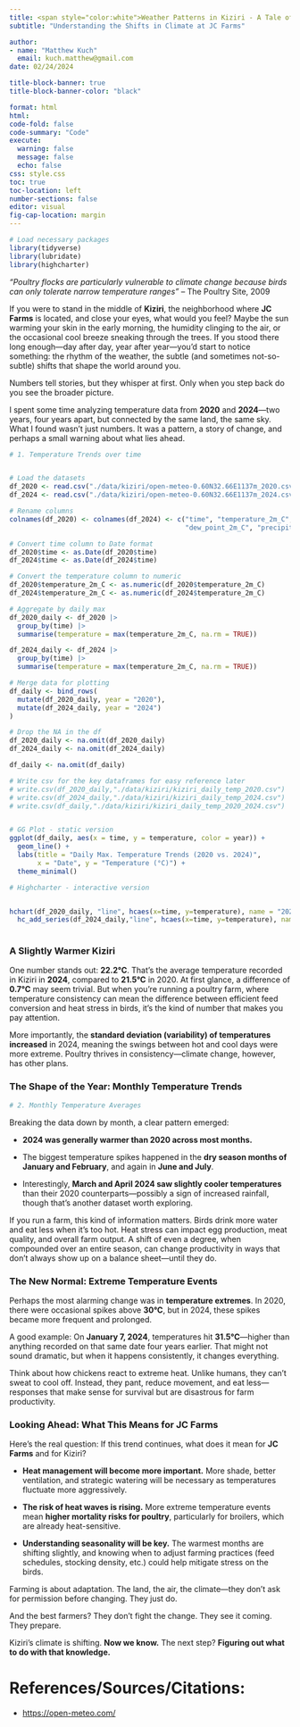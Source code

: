 ```yaml
---
title: <span style="color:white">Weather Patterns in Kiziri - A Tale of Two Years</span>
subtitle: "Understanding the Shifts in Climate at JC Farms"

author: 
- name: "Matthew Kuch"
  email: kuch.matthew@gmail.com
date: 02/24/2024

title-block-banner: true
title-block-banner-color: "black"

format: html
html:
code-fold: false
code-summary: "Code"
execute: 
  warning: false
  message: false
  echo: false
css: style.css
toc: true
toc-location: left
number-sections: false
editor: visual
fig-cap-location: margin
---
```


```r

# Load necessary packages
library(tidyverse)
library(lubridate)
library(highcharter)


```

*"Poultry flocks are particularly vulnerable to climate change because birds can only tolerate narrow temperature ranges"* – The Poultry Site, 2009

If you were to stand in the middle of **Kiziri**, the neighborhood where **JC Farms** is located, and close your eyes, what would you feel? Maybe the sun warming your skin in the early morning, the humidity clinging to the air, or the occasional cool breeze sneaking through the trees. If you stood there long enough—day after day, year after year—you’d start to notice something: the rhythm of the weather, the subtle (and sometimes not-so-subtle) shifts that shape the world around you.

Numbers tell stories, but they whisper at first. Only when you step back do you see the broader picture.

I spent some time analyzing temperature data from **2020** and **2024**—two years, four years apart, but connected by the same land, the same sky. What I found wasn’t just numbers. It was a pattern, a story of change, and perhaps a small warning about what lies ahead.

```r
# 1. Temperature Trends over time


# Load the datasets
df_2020 <- read.csv("./data/kiziri/open-meteo-0.60N32.66E1137m_2020.csv", skip = 3)
df_2024 <- read.csv("./data/kiziri/open-meteo-0.60N32.66E1137m_2024.csv", skip = 3)

# Rename columns
colnames(df_2020) <- colnames(df_2024) <- c("time", "temperature_2m_C", "relative_humidity_2m", 
                                            "dew_point_2m_C", "precipitation_mm", "rain_mm")

# Convert time column to Date format
df_2020$time <- as.Date(df_2020$time)
df_2024$time <- as.Date(df_2024$time)

# Convert the temperature column to numeric
df_2020$temperature_2m_C <- as.numeric(df_2020$temperature_2m_C)
df_2024$temperature_2m_C <- as.numeric(df_2024$temperature_2m_C)

# Aggregate by daily max
df_2020_daily <- df_2020 |> 
  group_by(time) |> 
  summarise(temperature = max(temperature_2m_C, na.rm = TRUE))

df_2024_daily <- df_2024 |> 
  group_by(time) |> 
  summarise(temperature = max(temperature_2m_C, na.rm = TRUE))

# Merge data for plotting
df_daily <- bind_rows(
  mutate(df_2020_daily, year = "2020"),
  mutate(df_2024_daily, year = "2024")
)

# Drop the NA in the df
df_2020_daily <- na.omit(df_2020_daily)
df_2024_daily <- na.omit(df_2024_daily)

df_daily <- na.omit(df_daily)

# Write csv for the key dataframes for easy reference later
# write.csv(df_2020_daily,"./data/kiziri/kiziri_daily_temp_2020.csv")
# write.csv(df_2024_daily,"./data/kiziri/kiziri_daily_temp_2024.csv")
# write.csv(df_daily,"./data/kiziri/kiziri_daily_temp_2020_2024.csv")


# GG Plot - static version
ggplot(df_daily, aes(x = time, y = temperature, color = year)) +
  geom_line() +
  labs(title = "Daily Max. Temperature Trends (2020 vs. 2024)", 
       x = "Date", y = "Temperature (°C)") +
  theme_minimal()

# Highcharter - interactive version


hchart(df_2020_daily, "line", hcaes(x=time, y=temperature), name = "2020 Daily Max. Temperature", showInLegend = TRUE) |> 
  hc_add_series(df_2024_daily,"line", hcaes(x=time, y=temperature), name = "2024 Daily Max. Temperature", showInLegend = TRUE)
  

```

### **A Slightly Warmer Kiziri**

One number stands out: **22.2°C**. That’s the average temperature recorded in Kiziri in **2024**, compared to **21.5°C** in 2020. At first glance, a difference of **0.7°C** may seem trivial. But when you’re running a poultry farm, where temperature consistency can mean the difference between efficient feed conversion and heat stress in birds, it’s the kind of number that makes you pay attention.

More importantly, the **standard deviation (variability) of temperatures increased** in 2024, meaning the swings between hot and cool days were more extreme. Poultry thrives in consistency—climate change, however, has other plans.

### **The Shape of the Year: Monthly Temperature Trends**

```r
# 2. Monthly Temperature Averages

```

Breaking the data down by month, a clear pattern emerged:

-   **2024 was generally warmer than 2020 across most months.**

-   The biggest temperature spikes happened in the **dry season months of January and February**, and again in **June and July**.

-   Interestingly, **March and April 2024 saw slightly cooler temperatures** than their 2020 counterparts—possibly a sign of increased rainfall, though that’s another dataset worth exploring.

If you run a farm, this kind of information matters. Birds drink more water and eat less when it’s too hot. Heat stress can impact egg production, meat quality, and overall farm output. A shift of even a degree, when compounded over an entire season, can change productivity in ways that don’t always show up on a balance sheet—until they do.

### **The New Normal: Extreme Temperature Events**

Perhaps the most alarming change was in **temperature extremes**. In 2020, there were occasional spikes above **30°C**, but in 2024, these spikes became more frequent and prolonged.

A good example: On **January 7, 2024**, temperatures hit **31.5°C**—higher than anything recorded on that same date four years earlier. That might not sound dramatic, but when it happens consistently, it changes everything.

Think about how chickens react to extreme heat. Unlike humans, they can’t sweat to cool off. Instead, they pant, reduce movement, and eat less—responses that make sense for survival but are disastrous for farm productivity.

### **Looking Ahead: What This Means for JC Farms**

Here’s the real question: If this trend continues, what does it mean for **JC Farms** and for Kiziri?

-   **Heat management will become more important.** More shade, better ventilation, and strategic watering will be necessary as temperatures fluctuate more aggressively.

-   **The risk of heat waves is rising.** More extreme temperature events mean **higher mortality risks for poultry**, particularly for broilers, which are already heat-sensitive.

-   **Understanding seasonality will be key.** The warmest months are shifting slightly, and knowing when to adjust farming practices (feed schedules, stocking density, etc.) could help mitigate stress on the birds.

Farming is about adaptation. The land, the air, the climate—they don’t ask for permission before changing. They just do.

And the best farmers? They don’t fight the change. They see it coming. They prepare.

Kiziri’s climate is shifting. **Now we know.** The next step? **Figuring out what to do with that knowledge.**

# References/Sources/Citations:

-   <https://open-meteo.com/>

